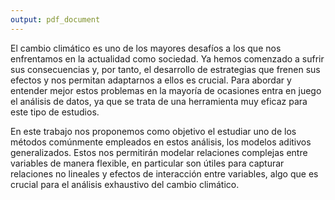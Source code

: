```yaml
---
output: pdf_document
---
```


El cambio climático es uno de los mayores desafíos a los que nos enfrentamos en la actualidad como sociedad. Ya hemos comenzado a sufrir sus consecuencias y, por tanto, el desarrollo de estrategias que frenen sus efectos y nos permitan adaptarnos a ellos es crucial. Para abordar y entender mejor estos problemas en la mayoría de ocasiones entra en juego el análisis de datos, ya que se trata de una herramienta muy eficaz para este tipo de estudios. 

En este trabajo nos proponemos como objetivo el estudiar uno de los métodos comúnmente empleados en estos análisis, los modelos aditivos generalizados. Estos nos permitirán modelar relaciones complejas entre variables de manera flexible, en particular son útiles para capturar relaciones no lineales y efectos de interacción entre variables, algo que es crucial para el análisis exhaustivo del cambio climático. 

